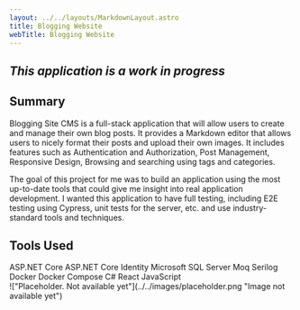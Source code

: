 ```yaml
---
layout: ../../layouts/MarkdownLayout.astro
title: Blogging Website
webTitle: Blogging Website
---
```



## _This application is a work in progress_

## Summary

Blogging Site CMS is a full-stack application that will allow users to create and
manage their own blog posts. It provides a Markdown editor that allows users to
nicely format their posts and upload their own images. It includes features such as
Authentication and Authorization, Post Management, Responsive Design, Browsing and
searching using tags and categories.

The goal of this project for me was to build an application using the most up-to-date
tools that could give me insight into real application development. I wanted this
application to have full testing, including E2E testing using Cypress, unit tests
for the server, etc. and use industry-standard tools and techniques.

## Tools Used

<div class="flex flex-wrap gap-4 max-w-3xl justify-center">
    <SkillTag>ASP.NET Core</SkillTag>
    <SkillTag>ASP.NET Core Identity</SkillTag>
    <SkillTag>Microsoft SQL Server</SkillTag>
    <SkillTag>Moq</SkillTag>
    <SkillTag>Serilog</SkillTag>
    <SkillTag>Docker</SkillTag>
    <SkillTag>Docker Compose</SkillTag>
    <SkillTag>C#</SkillTag>
    <SkillTag>React</SkillTag>
    <SkillTag>JavaScript</SkillTag>
</div>

<div class="mt-8">
    !["Placeholder. Not available yet"](../../images/placeholder.png "Image not
    available yet")
</div>
